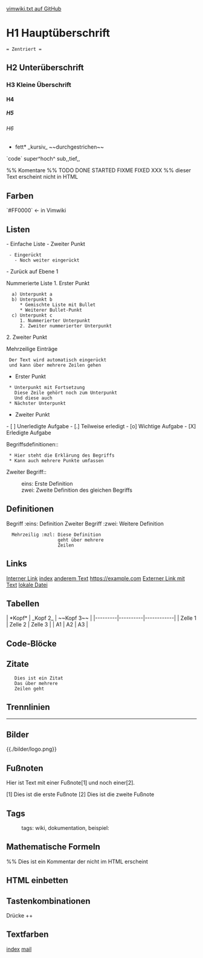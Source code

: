 [[https://github.com/vimwiki/vimwiki/blob/master/doc/vimwiki.txt|vimwiki.txt auf GitHub]]
= H1 Hauptüberschrift =
 = Zentriert =
== H2 Unterüberschrift ==
=== H3 Kleine Überschrift ===
==== H4 ====
===== H5 =====
====== H6 ======

*fett* _kursiv_ ~~durchgestrichen~~
`code` super^hoch^ sub,,tief,,

%% Komentare
%% TODO DONE STARTED FIXME FIXED XXX
%% dieser Text erscheint nicht in HTML

== Farben ==
`#FF0000`  <- in Vimwiki
== Listen ==
- Einfache Liste
- Zweiter Punkt
  - Eingerückt
    - Noch weiter eingerückt
- Zurück auf Ebene 1

Nummerierte Liste
1. Erster Punkt
   a) Unterpunkt a
   b) Unterpunkt b
      * Gemischte Liste mit Bullet
      * Weiterer Bullet-Punkt
   c) Unterpunkt c
      1. Nummerierter Unterpunkt
      2. Zweiter nummerierter Unterpunkt
2. Zweiter Punkt

Mehrzeilige Einträge
  Der Text wird automatisch eingerückt
  und kann über mehrere Zeilen gehen
* Erster Punkt
  * Unterpunkt mit Fortsetzung
    Diese Zeile gehört noch zum Unterpunkt
    Und diese auch
  * Nächster Unterpunkt
* Zweiter Punkt

- [ ] Unerledigte Aufgabe
- [.] Teilweise erledigt
- [o] Wichtige Aufgabe
- [X] Erledigte Aufgabe

Begriffsdefinitionen::
  * Hier steht die Erklärung des Begriffs
  * Kann auch mehrere Punkte umfassen
Zweiter Begriff::
:eins: Erste Definition
:zwei: Zweite Definition des gleichen Begriffs

== Definitionen ==
Begriff :eins: Definition
Zweiter Begriff :zwei: Weitere Definition
   Mehrzeilig :mzl: Diese Definition
					geht über mehrere
					Zeilen

== Links ==
[[Interner Link]]
[[index]]
[[Link mit|anderem Text]]
https://example.com
[[https://example.com|Externer Link mit Text]]
[[file:~/path/to/file|lokale Datei]]

== Tabellen ==
| *Kopf*  | _Kopf 2_ | ~~Kopf 3~~ |
|---------|----------|------------|
| Zelle 1 | Zelle 2  | Zelle 3    |
| A1      | A2       | A3         |
== Code-Blöcke ==
{{{class="brush: python"
def hello_world():
    print("Hello, Wiki!")
}}}

== Zitate ==
    Dies ist ein Zitat
    Das über mehrere
    Zeilen geht

== Trennlinien ==
----

== Bilder ==
{{./bilder/logo.png}}
[[Sergius Logo|{{https://sarbs.sergius.xyz/bilder/logo.png}}]]

== Fußnoten ==
Hier ist Text mit einer Fußnote[1] und noch einer[2].

[1] Dies ist die erste Fußnote
[2] Dies ist die zweite Fußnote

== Tags ==
:tags: wiki, dokumentation, beispiel:

== Mathematische Formeln ==
{{{ math
f(x) = \sum_{n=0}^{\infty} \frac{f^{(n)}(a)}{n!} (x-a)^n
}}}

%% Dies ist ein Kommentar der nicht im HTML erscheint

== HTML einbetten ==
{{{html
<div style="color: red;">
    Dieser Text wird rot dargestellt
</div>
}}}

== Tastenkombinationen ==
Drücke {{ctrl}}+{{alt}}+{{del}}

== Textfarben ==
{{{red text|Dieser Text ist rot}}}

{{{class="brush: "
let g:vimwiki_list = [
    \ {'path': '~/vimwiki/',
    \  'path_html': '~/www/sarbs/',
    \  'custom_wiki2html': '',
    \  'html_filename_parameterization': 1,
    \  'automatic_nested_syntaxes': 1,
    \  'nested_syntaxes': {'python': 'python', 'c++': 'cpp'},
    \  'custom_wiki2html_args': '--toc --css style.css',
    \  'html_header': '~/vimwiki/template/header.tpl',
    \  'html_footer': '~/vimwiki/template/footer.tpl',
    \  'auto_export': 1,
    \  'auto_toc': 1,
    \  'auto_tags': 1,
    \  'auto_generate_links': 1,
    \  'auto_generate_tags': 1,
    \  'auto_diary_index': 1,
    \  'diary_rel_path': 'diary/',
    \  'diary_index': 'diary',
    \  'diary_header': 'Diary',
    \  'template_path': '~/vimwiki/templates/',
    \  'template_default': 'default',
    \  'template_ext': '.tpl'}
    \ ]
}}}
[[index]] [[mailto:sergius@posteo.de|mail]]
